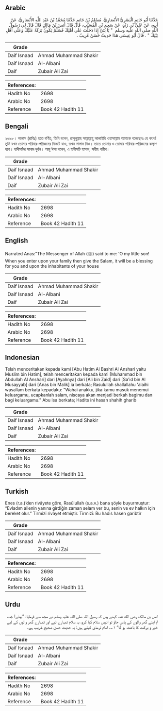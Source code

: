 ## Arabic


<div dir="rtl" lang="ar" style={{fontSize:'larger',backgroundColor:'#f8f9fa',padding:20}}>
حَدَّثَنَا أَبُو حَاتِمٍ الْبَصْرِيُّ الأَنْصَارِيُّ، مُسْلِمُ بْنُ حَاتِمٍ حَدَّثَنَا مُحَمَّدُ بْنُ عَبْدِ اللَّهِ الأَنْصَارِيُّ، عَنْ أَبِيهِ، عَنْ عَلِيِّ بْنِ زَيْدٍ، عَنْ سَعِيدِ بْنِ الْمُسَيَّبِ، قَالَ قَالَ أَنَسُ بْنُ مَالِكٍ قَالَ قَالَ لِي رَسُولُ اللَّهِ صلى الله عليه وسلم ‏ "‏ يَا بُنَىَّ إِذَا دَخَلْتَ عَلَى أَهْلِكَ فَسَلِّمْ يَكُونُ بَرَكَةً عَلَيْكَ وَعَلَى أَهْلِ بَيْتِكَ ‏"‏ ‏.‏ قَالَ أَبُو عِيسَى هَذَا حَدِيثٌ حَسَنٌ غَرِيبٌ ‏.‏
</div>
<div style={{backgroundColor:'#f8f9fa',padding:20, marginBottom: 10}}><table> <thead> <tr> <th>Grade</th> <th></th> </tr> </thead> <tbody> <tr><td>Daif Isnaad</td><td>Ahmad Muhammad Shakir</td></tr><tr><td>Daif Isnaad</td><td>Al-Albani</td></tr><tr><td>Daif</td><td>Zubair Ali Zai</td></tr></tbody></table><table> <thead> <tr> <th>References:</th> <th></th> </tr> </thead> <tbody><tr><td>Hadith No</td><td>2698</td></tr><tr><td>Arabic No</td><td>2698</td></tr><tr><td>Reference</td><td>Book 42 Hadith 11</td></tr></tbody></table></div>

## Bengali


<div dir="ltr" lang="bn" style={{fontSize:'larger',backgroundColor:'#f8f9fa',padding:20}}>
২৬৯৮। আনাস (রাযিঃ) হতে বর্ণিত, তিনি বলেন, রাসূলুল্লাহ সাল্লাল্লাহু আলাইহি ওয়াসাল্লাম আমাকে বলেছেনঃ হে বৎস! তুমি যখন তোমার পরিবার-পরিজনের নিকটে যাও, তখন সালাম দিও। তাতে তোমার ও তোমার পরিবার-পরিজনের কল্যাণ হবে। হাদীসটির সানাদ দুর্বল। আবূ ঈসা বলেন, এ হাদীসটি হাসান, সহীহ গারীব।
</div>
<div style={{backgroundColor:'#f8f9fa',padding:20, marginBottom: 10}}><table> <thead> <tr> <th>Grade</th> <th></th> </tr> </thead> <tbody> <tr><td>Daif Isnaad</td><td>Ahmad Muhammad Shakir</td></tr><tr><td>Daif Isnaad</td><td>Al-Albani</td></tr><tr><td>Daif</td><td>Zubair Ali Zai</td></tr></tbody></table><table> <thead> <tr> <th>References:</th> <th></th> </tr> </thead> <tbody><tr><td>Hadith No</td><td>2698</td></tr><tr><td>Arabic No</td><td>2698</td></tr><tr><td>Reference</td><td>Book 42 Hadith 11</td></tr></tbody></table></div>

## English


<div dir="ltr" lang="en" style={{fontSize:'larger',backgroundColor:'#f8f9fa',padding:20}}>
Narrated Anas:"The Messenger of Allah (ﷺ) said to me: 'O my little son! When you enter upon your family then give the Salam, it will be a blessing for you and upon the inhabitants of your house
</div>
<div style={{backgroundColor:'#f8f9fa',padding:20, marginBottom: 10}}><table> <thead> <tr> <th>Grade</th> <th></th> </tr> </thead> <tbody> <tr><td>Daif Isnaad</td><td>Ahmad Muhammad Shakir</td></tr><tr><td>Daif Isnaad</td><td>Al-Albani</td></tr><tr><td>Daif</td><td>Zubair Ali Zai</td></tr></tbody></table><table> <thead> <tr> <th>References:</th> <th></th> </tr> </thead> <tbody><tr><td>Hadith No</td><td>2698</td></tr><tr><td>Arabic No</td><td>2698</td></tr><tr><td>Reference</td><td>Book 42 Hadith 11</td></tr></tbody></table></div>

## Indonesian


<div dir="ltr" lang="id" style={{fontSize:'larger',backgroundColor:'#f8f9fa',padding:20}}>
Telah menceritakan kepada kami [Abu Hatim Al Bashri Al Anshari yaitu Muslim bin Hatim], telah menceritakan kepada kami [Muhammad bin Abdullah Al Anshari] dari [Ayahnya] dari [Ali bin Zaid] dari [Sa'id bin Al Musayyab] dari [Anas bin Malik] ia berkata; Rasulullah shallallahu 'alaihi wasallam berkata kepadaku: "Wahai anakku, jika kamu masuk menemui keluargamu, ucapkanlah salam, niscaya akan menjadi berkah bagimu dan bagi keluargamu." Abu Isa berkata; Hadits ini hasan shahih gharib
</div>
<div style={{backgroundColor:'#f8f9fa',padding:20, marginBottom: 10}}><table> <thead> <tr> <th>Grade</th> <th></th> </tr> </thead> <tbody> <tr><td>Daif Isnaad</td><td>Ahmad Muhammad Shakir</td></tr><tr><td>Daif Isnaad</td><td>Al-Albani</td></tr><tr><td>Daif</td><td>Zubair Ali Zai</td></tr></tbody></table><table> <thead> <tr> <th>References:</th> <th></th> </tr> </thead> <tbody><tr><td>Hadith No</td><td>2698</td></tr><tr><td>Arabic No</td><td>2698</td></tr><tr><td>Reference</td><td>Book 42 Hadith 11</td></tr></tbody></table></div>

## Turkish


<div dir="ltr" lang="tr" style={{fontSize:'larger',backgroundColor:'#f8f9fa',padding:20}}>
Enes (r.a.)’den rivâyete göre, Rasûlullah (s.a.v.) bana şöyle buyurmuştur: “Evladım ailenin yanına girdiğin zaman selam ver bu, senin ve ev halkın için bereket olur.” Tirmizî rivâyet etmiştir. Tirmizî: Bu hadis hasen garibtir
</div>
<div style={{backgroundColor:'#f8f9fa',padding:20, marginBottom: 10}}><table> <thead> <tr> <th>Grade</th> <th></th> </tr> </thead> <tbody> <tr><td>Daif Isnaad</td><td>Ahmad Muhammad Shakir</td></tr><tr><td>Daif Isnaad</td><td>Al-Albani</td></tr><tr><td>Daif</td><td>Zubair Ali Zai</td></tr></tbody></table><table> <thead> <tr> <th>References:</th> <th></th> </tr> </thead> <tbody><tr><td>Hadith No</td><td>2698</td></tr><tr><td>Arabic No</td><td>2698</td></tr><tr><td>Reference</td><td>Book 42 Hadith 11</td></tr></tbody></table></div>

## Urdu


<div dir="rtl" lang="ur" style={{fontSize:'larger',backgroundColor:'#f8f9fa',padding:20}}>
انس بن مالک رضی الله عنہ کہتے ہیں کہ رسول اللہ صلی اللہ علیہ وسلم نے مجھ سے فرمایا: ”بیٹے! جب تم اپنے گھر والوں کے پاس جاؤ تو انہیں سلام کیا کرو، یہ سلام تمہارے لیے اور تمہارے گھر والوں کے لیے خیر و برکت کا باعث ہو گا“ ۱؎۔ امام ترمذی کہتے ہیں: یہ حدیث حسن صحیح غریب ہے۔
</div>
<div style={{backgroundColor:'#f8f9fa',padding:20, marginBottom: 10}}><table> <thead> <tr> <th>Grade</th> <th></th> </tr> </thead> <tbody> <tr><td>Daif Isnaad</td><td>Ahmad Muhammad Shakir</td></tr><tr><td>Daif Isnaad</td><td>Al-Albani</td></tr><tr><td>Daif</td><td>Zubair Ali Zai</td></tr></tbody></table><table> <thead> <tr> <th>References:</th> <th></th> </tr> </thead> <tbody><tr><td>Hadith No</td><td>2698</td></tr><tr><td>Arabic No</td><td>2698</td></tr><tr><td>Reference</td><td>Book 42 Hadith 11</td></tr></tbody></table></div>